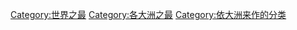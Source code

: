 [[Category:世界之最|Category:世界之最]]
[[Category:各大洲之最|Category:各大洲之最]]
[[Category:依大洲来作的分类|Category:依大洲来作的分类]]